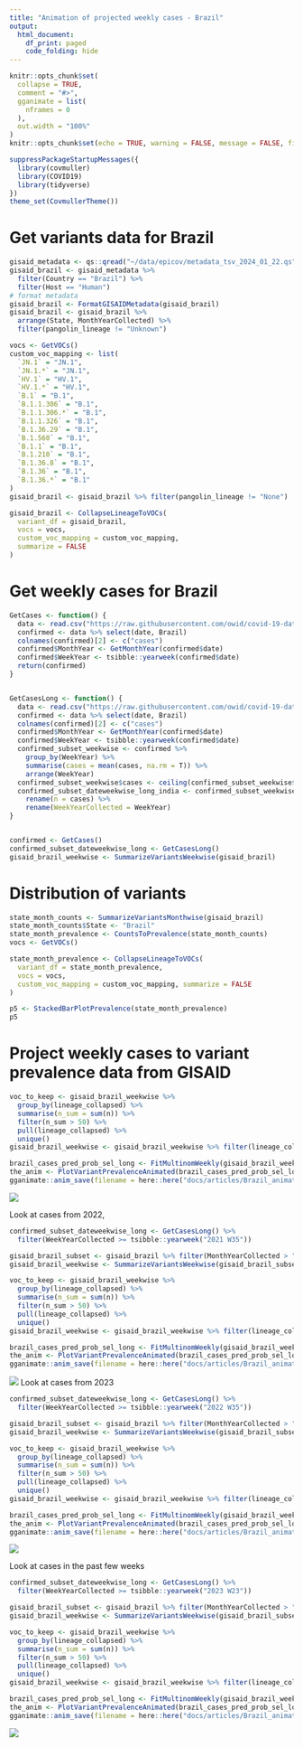 ```yaml
---
title: "Animation of projected weekly cases - Brazil"
output:
  html_document:
    df_print: paged
    code_folding: hide
---
```


```r
knitr::opts_chunk$set(
  collapse = TRUE,
  comment = "#>",
  gganimate = list(
    nframes = 0
  ),
  out.width = "100%"
)
knitr::opts_chunk$set(echo = TRUE, warning = FALSE, message = FALSE, fig.dim = c(12, 5))
```



```r
suppressPackageStartupMessages({
  library(covmuller)
  library(COVID19)
  library(tidyverse)
})
theme_set(CovmullerTheme())
```

# Get variants data for Brazil

```r
gisaid_metadata <- qs::qread("~/data/epicov/metadata_tsv_2024_01_22.qs")
gisaid_brazil <- gisaid_metadata %>%
  filter(Country == "Brazil") %>%
  filter(Host == "Human")
# format metadata
gisaid_brazil <- FormatGISAIDMetadata(gisaid_brazil)
gisaid_brazil <- gisaid_brazil %>%
  arrange(State, MonthYearCollected) %>%
  filter(pangolin_lineage != "Unknown")

vocs <- GetVOCs()
custom_voc_mapping <- list(
  `JN.1` = "JN.1",
  `JN.1.*` = "JN.1",
  `HV.1` = "HV.1",
  `HV.1.*` = "HV.1",
  `B.1` = "B.1",
  `B.1.1.306` = "B.1",
  `B.1.1.306.*` = "B.1",
  `B.1.1.326` = "B.1",
  `B.1.36.29` = "B.1",
  `B.1.560` = "B.1",
  `B.1.1` = "B.1",
  `B.1.210` = "B.1",
  `B.1.36.8` = "B.1",
  `B.1.36` = "B.1",
  `B.1.36.*` = "B.1"
)
gisaid_brazil <- gisaid_brazil %>% filter(pangolin_lineage != "None")

gisaid_brazil <- CollapseLineageToVOCs(
  variant_df = gisaid_brazil,
  vocs = vocs,
  custom_voc_mapping = custom_voc_mapping,
  summarize = FALSE
)
```

# Get weekly cases for Brazil

```r
GetCases <- function() {
  data <- read.csv("https://raw.githubusercontent.com/owid/covid-19-data/master/public/data/cases_deaths/new_cases.csv")
  confirmed <- data %>% select(date, Brazil)
  colnames(confirmed)[2] <- c("cases")
  confirmed$MonthYear <- GetMonthYear(confirmed$date)
  confirmed$WeekYear <- tsibble::yearweek(confirmed$date)
  return(confirmed)
}


GetCasesLong <- function() {
  data <- read.csv("https://raw.githubusercontent.com/owid/covid-19-data/master/public/data/cases_deaths/new_cases.csv")
  confirmed <- data %>% select(date, Brazil)
  colnames(confirmed)[2] <- c("cases")
  confirmed$MonthYear <- GetMonthYear(confirmed$date)
  confirmed$WeekYear <- tsibble::yearweek(confirmed$date)
  confirmed_subset_weekwise <- confirmed %>%
    group_by(WeekYear) %>%
    summarise(cases = mean(cases, na.rm = T)) %>%
    arrange(WeekYear)
  confirmed_subset_weekwise$cases <- ceiling(confirmed_subset_weekwise$cases)
  confirmed_subset_dateweekwise_long_india <- confirmed_subset_weekwise %>%
    rename(n = cases) %>%
    rename(WeekYearCollected = WeekYear)
}


confirmed <- GetCases()
confirmed_subset_dateweekwise_long <- GetCasesLong()
gisaid_brazil_weekwise <- SummarizeVariantsWeekwise(gisaid_brazil)
```


# Distribution of variants



```r
state_month_counts <- SummarizeVariantsMonthwise(gisaid_brazil)
state_month_counts$State <- "Brazil"
state_month_prevalence <- CountsToPrevalence(state_month_counts)
vocs <- GetVOCs()

state_month_prevalence <- CollapseLineageToVOCs(
  variant_df = state_month_prevalence,
  vocs = vocs,
  custom_voc_mapping = custom_voc_mapping, summarize = FALSE
)

p5 <- StackedBarPlotPrevalence(state_month_prevalence)
p5
```


# Project weekly cases to variant prevalence data from GISAID

```r
voc_to_keep <- gisaid_brazil_weekwise %>%
  group_by(lineage_collapsed) %>%
  summarise(n_sum = sum(n)) %>%
  filter(n_sum > 50) %>%
  pull(lineage_collapsed) %>%
  unique()
gisaid_brazil_weekwise <- gisaid_brazil_weekwise %>% filter(lineage_collapsed %in% voc_to_keep)

brazil_cases_pred_prob_sel_long <- FitMultinomWeekly(gisaid_brazil_weekwise, confirmed_subset_dateweekwise_long)
the_anim <- PlotVariantPrevalenceAnimated(brazil_cases_pred_prob_sel_long, title = "Estimated cases (weekly average) in Brazil by variant", caption = "**Source: gisaid.org and ourworldindata.org/coronavirus**<br>", date_breaks = "100 days")
gganimate::anim_save(filename = here::here("docs/articles/Brazil_animated.gif"), animation = the_anim)
```

![](Brazil_animated.gif)

Look at cases from 2022,

```r
confirmed_subset_dateweekwise_long <- GetCasesLong() %>%
  filter(WeekYearCollected >= tsibble::yearweek("2021 W35"))

gisaid_brazil_subset <- gisaid_brazil %>% filter(MonthYearCollected > "Oct 2021")
gisaid_brazil_weekwise <- SummarizeVariantsWeekwise(gisaid_brazil_subset)

voc_to_keep <- gisaid_brazil_weekwise %>%
  group_by(lineage_collapsed) %>%
  summarise(n_sum = sum(n)) %>%
  filter(n_sum > 50) %>%
  pull(lineage_collapsed) %>%
  unique()
gisaid_brazil_weekwise <- gisaid_brazil_weekwise %>% filter(lineage_collapsed %in% voc_to_keep)

brazil_cases_pred_prob_sel_long <- FitMultinomWeekly(gisaid_brazil_weekwise, confirmed_subset_dateweekwise_long)
the_anim <- PlotVariantPrevalenceAnimated(brazil_cases_pred_prob_sel_long, title = "Estimated cases (weekly average) in Brazil by variant", caption = "**Source: gisaid.org and ourworldindata.org/coronavirus**<br>", date_breaks = "100 days")
gganimate::anim_save(filename = here::here("docs/articles/Brazil_animated_2021.gif"), animation = the_anim)
```

![](Brazil_animated_2021.gif)
Look at cases from 2023

```r
confirmed_subset_dateweekwise_long <- GetCasesLong() %>%
  filter(WeekYearCollected >= tsibble::yearweek("2022 W35"))

gisaid_brazil_subset <- gisaid_brazil %>% filter(MonthYearCollected > "October 2022")
gisaid_brazil_weekwise <- SummarizeVariantsWeekwise(gisaid_brazil_subset)

voc_to_keep <- gisaid_brazil_weekwise %>%
  group_by(lineage_collapsed) %>%
  summarise(n_sum = sum(n)) %>%
  filter(n_sum > 50) %>%
  pull(lineage_collapsed) %>%
  unique()
gisaid_brazil_weekwise <- gisaid_brazil_weekwise %>% filter(lineage_collapsed %in% voc_to_keep)

brazil_cases_pred_prob_sel_long <- FitMultinomWeekly(gisaid_brazil_weekwise, confirmed_subset_dateweekwise_long)
the_anim <- PlotVariantPrevalenceAnimated(brazil_cases_pred_prob_sel_long, title = "Estimated cases (weekly average) in Brazil by variant", caption = "**Source: gisaid.org and ourworldindata.org/coronavirus**<br>")
gganimate::anim_save(filename = here::here("docs/articles/Brazil_animated_2023.gif"), animation = the_anim)
```

![](Brazil_animated_2023.gif)



Look at cases in the past few weeks

```r
confirmed_subset_dateweekwise_long <- GetCasesLong() %>%
  filter(WeekYearCollected >= tsibble::yearweek("2023 W23"))

gisaid_brazil_subset <- gisaid_brazil %>% filter(MonthYearCollected > "June 2023")
gisaid_brazil_weekwise <- SummarizeVariantsWeekwise(gisaid_brazil_subset)

voc_to_keep <- gisaid_brazil_weekwise %>%
  group_by(lineage_collapsed) %>%
  summarise(n_sum = sum(n)) %>%
  filter(n_sum > 50) %>%
  pull(lineage_collapsed) %>%
  unique()
gisaid_brazil_weekwise <- gisaid_brazil_weekwise %>% filter(lineage_collapsed %in% voc_to_keep)

brazil_cases_pred_prob_sel_long <- FitMultinomWeekly(gisaid_brazil_weekwise, confirmed_subset_dateweekwise_long)
the_anim <- PlotVariantPrevalenceAnimated(brazil_cases_pred_prob_sel_long, title = "Estimated cases (weekly average) in Brazil by variant", caption = "**Source: gisaid.org and ourworldindata.org/coronavirus**<br>")
gganimate::anim_save(filename = here::here("docs/articles/Brazil_animated_2024.gif"), animation = the_anim)
```
![](Brazil_animated_2024.gif)
